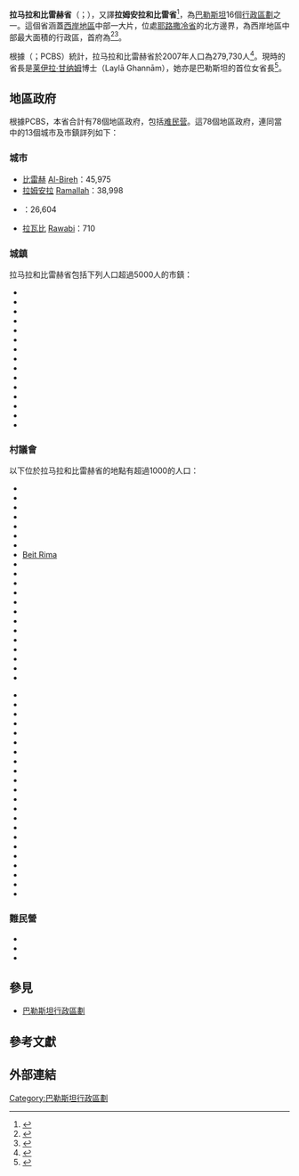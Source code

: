 {{Infobox settlement
|type=[[巴勒斯坦行政区划|省]]
|image_skyline=2018 OCHA OpT map Ramallah.jpg
|caption=2018年[[聯合國人道事務協調廳|聯合國]]在有關地區的地圖，顯示 {{tsl|en|Israeli occupation of the West Bank|以色列對西岸的佔領|省內以色列佔領範圍內}}的設置。
| population_footnotes    = <ref name="pop2017">{{cite web |url=http://www.pcbs.gov.ps/Downloads/book2364-1.pdf |title=Main Indicators by Type of Locality - Population, Housing and Establishments Census 2017 |access-date=2021-01-19 |publisher={{tsl|en|Palestinian Central Bureau of Statistics||Palestinian Central Bureau of Statistics}} (PCBS) |archive-date=2021-01-28 |archive-url=https://web.archive.org/web/20210128121306/http://www.pcbs.gov.ps/Downloads/book2364-1.pdf }}</ref>
| population_total        = 328,861
| population_as_of        = 2017 Census
| population_note         = 這數字並不包括[[以色列定居点|以色列西岸定居點]]的人口
|image_map=Ramallah and Al-Bireh in Palestine (+claimed hatched).svg
|subdivision_type  = Country
|subdivision_name  = {{PSE}}
}}
{{约旦河西岸}}

'''拉马拉和比雷赫省'''（{{lang-ar|محافظة رام الله والبيرة}}；''{{transl|ar|DIN|Muḥāfaẓat Rām Allāh wa l Bīra}}''），又譯'''拉姆安拉和比雷省'''<ref name="zhihu">{{zhihu |id=112331816 |type=zhuanlan |url=https://zhuanlan.zhihu.com/p/112331816 |title=巴勒斯坦姑娘莉娜·苏蕾比——国际劳动妇女节特辑 |access-date=2022-03-07}}</ref>，為[[巴勒斯坦|巴勒斯坦]]16個[[巴勒斯坦行政区划|行政區劃]]之一。這個省涵蓋[[約旦河西岸地區|西岸地區]]中部一大片，位處[[耶路撒冷省|耶路撒冷省]]的北方邊界，為西岸地區中部最大面積的行政區，首府為{{tsl|en|al-Bireh|比雷赫}}<ref>{{cite web |url=http://www.al-bireh.org/english/al-bireh_city.htm |title= :: Al-Bireh Municipality ::<!-- Bot generated title --> |archive-url=https://web.archive.org/web/20080620012123/http://www.al-bireh.org/english/al-bireh_city.htm |archive-date=2008-06-20 |language=en}}</ref><ref>{{cite web |url=http://www.pnic.gov.ps/english/geography/Residential_%20gatherings.html |title=Administrative divisions in Palestine |archive-url=https://web.archive.org/web/20061223052603/http://www.pnic.gov.ps/english/geography/Residential_%20gatherings.html |archive-date=2006-12-23 |language=en}}</ref>。

根據{{tsl|en|Palestinian Central Bureau of Statistics|巴勒斯坦中央統計局}}（{{lang|en|Palestinian Central Bureau of Statistics}}；PCBS）統計，拉马拉和比雷赫省於2007年人口為279,730人<ref name="pcbs">{{cite web |url=http://www.pcbs.gov.ps/Portals/_pcbs/census2007/ind_loca_09.pdf |publisher=Palestinian National Authority, Palestinian Central Bureau of Statistics |title=Population, Housing and Establishment Census 2007  |archive-url=https://web.archive.org/web/20101114002607/http://www.pcbs.gov.ps/Portals/_pcbs/census2007/ind_loca_09.pdf |archive-date=2010-11-14 |format=PDF |access-date=2010-12-03 |language=ar-ps,en}}</ref>。現時的省長是[[莱伊拉·甘纳姆|莱伊拉·甘纳姆]]博士（Laylā Ghannām），她亦是巴勒斯坦的首位女省長{{r|zhihu}}<ref>{{cite web |url=http://www.elanthemag.com/index.php/site/blog_detail/ramallah_appoints_first_female_governor_just_dont_mess_with_her-nid85864597/ |title=Archived copy |access-date=2011-04-02 |dead-url=yes |archive-url=https://web.archive.org/web/20101216055145/http://www.elanthemag.com/index.php/site/blog_detail/ramallah_appoints_first_female_governor_just_dont_mess_with_her-nid85864597/ |archive-date=2010-12-16 |language=en}}</ref>。

== 地區政府 ==
根據PCBS，本省合計有78個地區政府，包括[[难民营|难民营]]。這78個地區政府，連同當中的13個城市及市鎮詳列如下：

=== 城市 ===
* [[比雷赫|比雷赫]] [[Al-Bireh|Al-Bireh]]：45,975
* [[拉姆安拉|拉姆安拉]] [[Ramallah|Ramallah]]：38,998
*{{tsl|en|Beitunia||Beitunia}}：26,604
* [[拉瓦比|拉瓦比]] [[Rawabi|Rawabi]]：710

=== 城鎮 ===
拉马拉和比雷赫省包括下列人口超過5000人的市鎮：

*{{tsl|en|Bani Zeid||Bani Zeid}}
*{{tsl|en|Bani Zeid al-Sharqiya||Bani Zeid al-Sharqiya}}
*{{tsl|en|Beit Liqya||Beit Liqya}}
*{{tsl|en|Bir Zeit||Bir Zeit}}
*{{tsl|en|Deir Ammar||Deir Ammar}}
*{{tsl|en|Deir Dibwan||Deir Dibwan}}
*{{tsl|en|Deir Jarir||Deir Jarir}}
*{{tsl|en|al-Ittihad, Ramallah||al-Ittihad}}
*{{tsl|en|Kharbatha al-Misbah||Kharbatha al-Misbah}}
*{{tsl|en|al-Mazra'a ash-Sharqiya||al-Mazra'a ash-Sharqiya}}
*{{tsl|en|Ni'lin||Ni'lin}}
*{{tsl|en|Silwad||Silwad}}
*{{tsl|en|Sinjil||Sinjil}}
*{{tsl|en|Turmus Ayya||Turmus Ayya}}
*{{tsl|en|al-Zaitounah||al-Zaitounah}}

=== 村議會 ===
以下位於拉马拉和比雷赫省的地點有超過1000的人口：

{{col-begin|width=75%}}
{{col-3}}
*{{tsl|en|Aboud||Aboud}}
*{{tsl|en|Abu Qash||Abu Qash}}
*{{tsl|en|Abwein||Abwein}}
*{{tsl|en|Ajjul||Ajjul}}
*{{tsl|en|'Atara||'Atara}}
*{{tsl|en|Beitin||Beitin}}
*{{tsl|en|Bil'in||Bil'in}}
*[[Beit_Rima|Beit Rima]]
*{{tsl|en|Beit Sira||Beit Sira}}
*{{tsl|en|Beit Ur al-Fauqa||Beit Ur al-Fauqa}}
*{{tsl|en|Beit Ur al-Tahta||Beit Ur al-Tahta}}
*{{tsl|en|Budrus||Budrus}}
*{{tsl|en|Burqa, Ramallah||Burqa}}
*{{tsl|en|Deir Ibzi||Deir Ibzi}}
*{{tsl|en|Deir Abu Mash'al||Deir Abu Mash'al}}
*{{tsl|en|Deir Qaddis||Deir Qaddis}}
*{{tsl|en|Deir as-Sudan||Deir as-Sudan}}
*{{tsl|en|Dura al-Qar||Dura al-Qar}}
*{{tsl|en|Ein 'Arik||Ein 'Arik}}
*{{tsl|en|Ein Qiniya||Ein Qiniya}}
*{{tsl|en|Ein Yabrud||Ein Yabrud}}
{{col-3}}
*{{tsl|en|al-Janiya||al-Janiya}}
*{{tsl|en|Jifna||Jifna}}
*{{tsl|en|Kafr Ein||Kafr Ein}}
*{{tsl|en|Kafr Malik||Kafr Malik}}
*{{tsl|en|Kafr Nima||Kafr Nima}}
*{{tsl|en|Khirbet Abu Falah||Khirbet Abu Falah}}
*{{tsl|en|Kobar||Kobar}}
*{{tsl|en|al-Lubban al-Gharbi||al-Lubban al-Gharbi}}
*{{tsl|en|Mazra'a ash-Sharqiya||Mazra'a ash-Sharqiya}}
*{{tsl|en|al-Midya||al-Midya}}
*{{tsl|en|al-Mughayyir (Ramallah gov.)||al-Mughayyir}}
*{{tsl|en|Nabi Salih||Nabi Salih}}
*{{tsl|en|Qarawat Bani Zeid||Qarawat Bani Zeid}}
*{{tsl|en|Qibya||Qibya}}
*{{tsl|en|Rammun||Rammun}}
*{{tsl|en|Rantis||Rantis}}
*{{tsl|en|Ras Karkar||Ras Karkar}}
*{{tsl|en|Saffa, Ramallah||Saffa}}
*{{tsl|en|Shuqba||Shuqba}}
*{{tsl|en|Surda, Ramallah||Surda}}
*{{tsl|en|Taybeh||Taybeh}}
*{{tsl|en|At-Tira||At-Tira}}
{{col-end}}

=== 難民營 ===
*{{tsl|en|Am'ari||Am'ari}}
*{{tsl|en|Qalandia||Qalandia}}
*{{tsl|en|Jalazone||Jalazone}}

== 參見 ==
* [[巴勒斯坦行政區劃|巴勒斯坦行政區劃]]

== 參考文獻 ==
{{Reflist}}

== 外部連結 ==
{{巴勒斯坦行政區劃}}
{{coord|31.933|35.205|display=title|region:PS-RBH}}
{{Authority control}}


[[Category:巴勒斯坦行政區劃|Category:巴勒斯坦行政區劃]]